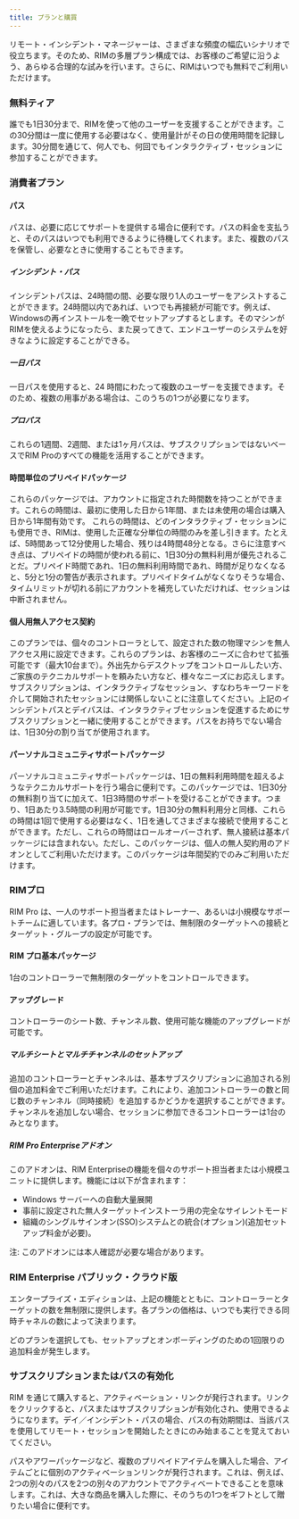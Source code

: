 ```yaml
---
title: プランと購買
---
```



リモート・インシデント・マネージャーは、さまざまな頻度の幅広いシナリオで役立ちます。そのため、RIMの多層プラン構成では、お客様のご希望に沿うよう、あらゆる合理的な試みを行います。さらに、RIMはいつでも無料でご利用いただけます。

### 無料ティア

誰でも1日30分まで、RIMを使って他のユーザーを支援することができます。この30分間は一度に使用する必要はなく、使用量計がその日の使用時間を記録します。30分間を通じて、何人でも、何回でもインタラクティブ・セッションに参加することができます。

### 消費者プラン

#### パス

パスは、必要に応じてサポートを提供する場合に便利です。パスの料金を支払うと、そのパスはいつでも利用できるように待機してくれます。また、複数のパスを保管し、必要なときに使用することもできます。

##### インシデント・パス

インシデントパスは、24時間の間、必要な限り1人のユーザーをアシストすることができます。24時間以内であれば、いつでも再接続が可能です。例えば、Windowsの再インストールを一晩でセットアップするとします。そのマシンがRIMを使えるようになったら、また戻ってきて、エンドユーザーのシステムを好きなように設定することができる。

##### 一日パス

一日パスを使用すると、24 時間にわたって複数のユーザーを支援できます。そのため、複数の用事がある場合は、このうちの1つが必要になります。

##### プロパス

これらの1週間、2週間、または1ヶ月パスは、サブスクリプションではないベースでRIM Proのすべての機能を活用することができます。

#### 時間単位のプリペイドパッケージ

これらのパッケージでは、アカウントに指定された時間数を持つことができます。これらの時間は、最初に使用した日から1年間、または未使用の場合は購入日から1年間有効です。
これらの時間は、どのインタラクティブ・セッションにも使用でき、RIMは、使用した正確な分単位の時間のみを差し引きます。たとえば、5時間あって12分使用した場合、残りは4時間48分となる。さらに注意すべき点は、プリペイドの時間が使われる前に、1日30分の無料利用が優先されることだ。プリペイド時間であれ、1日の無料利用時間であれ、時間が足りなくなると、5分と1分の警告が表示されます。プリペイドタイムがなくなりそうな場合、タイムリミットが切れる前にアカウントを補充していただければ、セッションは中断されません。

#### 個人用無人アクセス契約

このプランでは、個々のコントローラとして、設定された数の物理マシンを無人アクセス用に設定できます。これらのプランは、お客様のニーズに合わせて拡張可能です（最大10台まで）。外出先からデスクトップをコントロールしたい方、ご家族のテクニカルサポートを頼みたい方など、様々なニーズにお応えします。  
サブスクリプションは、インタラクティブなセッション、すなわちキーワードを介して開始されたセッションには関係しないことに注意してください。上記のインシデントパスとデイパスは、インタラクティブセッションを促進するためにサブスクリプションと一緒に使用することができます。パスをお持ちでない場合は、1日30分の割り当てが使用されます。

#### パーソナルコミュニティサポートパッケージ

パーソナルコミュニティサポートパッケージは、1日の無料利用時間を超えるようなテクニカルサポートを行う場合に便利です。このパッケージでは、1日30分の無料割り当てに加えて、1日3時間のサポートを受けることができます。つまり、1日あたり3.5時間の利用が可能です。1日30分の無料利用分と同様、これらの時間は1回で使用する必要はなく、1日を通してさまざまな接続で使用することができます。ただし、これらの時間はロールオーバーされず、無人接続は基本パッケージには含まれない。ただし、このパッケージは、個人の無人契約用のアドオンとしてご利用いただけます。このパッケージは年間契約でのみご利用いただけます。

### RIMプロ

RIM Pro は、一人のサポート担当者またはトレーナー、あるいは小規模なサポートチームに適しています。各プロ・プランでは、無制限のターゲットへの接続とターゲット・グループの設定が可能です。

#### RIM プロ基本パッケージ

1台のコントローラーで無制限のターゲットをコントロールできます。

#### アップグレード

コントローラーのシート数、チャンネル数、使用可能な機能のアップグレードが可能です。

##### マルチシートとマルチチャンネルのセットアップ

追加のコントローラーとチャンネルは、基本サブスクリプションに追加される別個の追加料金でご利用いただけます。これにより、追加コントローラーの数と同じ数のチャンネル（同時接続）を追加するかどうかを選択することができます。チャンネルを追加しない場合、セッションに参加できるコントローラーは1台のみとなります。 

##### RIM Pro Enterpriseアドオン

このアドオンは、RIM Enterpriseの機能を個々のサポート担当者または小規模ユニットに提供します。機能には以下が含まれます：
* Windows サーバーへの自動大量展開
* 事前に設定された無人ターゲットインストーラ用の完全なサイレントモード
* 組織のシングルサインオン(SSO)システムとの統合(オプション)(追加セットアップ料金が必要)。

注: このアドオンには本人確認が必要な場合があります。

### RIM Enterprise パブリック・クラウド版

エンタープライズ・エディションは、上記の機能とともに、コントローラーとターゲットの数を無制限に提供します。各プランの価格は、いつでも実行できる同時チャネルの数によって決まります。

どのプランを選択しても、セットアップとオンボーディングのための1回限りの追加料金が発生します。  

### サブスクリプションまたはパスの有効化

RIM を通じて購入すると、アクティベーション・リンクが発行されます。リンクをクリックすると、パスまたはサブスクリプションが有効化され、使用できるようになります。デイ／インシデント・パスの場合、パスの有効期間は、当該パスを使用してリモート・セッションを開始したときにのみ始まることを覚えておいてください。

パスやアワーパッケージなど、複数のプリペイドアイテムを購入した場合、アイテムごとに個別のアクティベーションリンクが発行されます。これは、例えば、2つの別々のパスを2つの別々のアカウントでアクティベートできることを意味します。これは、大きな商品を購入した際に、そのうちの1つをギフトとして贈りたい場合に便利です。